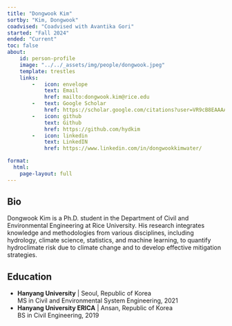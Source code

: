 ```yaml
---
title: "Dongwook Kim"
sortby: "Kim, Dongwook"
coadvised: "Coadvised with Avantika Gori"
started: "Fall 2024"
ended: "Current"
toc: false
about:
    id: person-profile
    image: "../../_assets/img/people/dongwook.jpeg"
    template: trestles
    links:
        -   icon: envelope
            text: Email
            href: mailto:dongwook.kim@rice.edu
        -   text: Google Scholar
            href: https://scholar.google.com/citations?user=VR9cB8EAAAAJ&hl=en
        -   icon: github
            text: Github
            href: https://github.com/hydkim
        -   icon: linkedin
            text: LinkedIN
            href: https://www.linkedin.com/in/dongwookkimwater/

format: 
  html:
    page-layout: full
---
```


:::{#person-profile}
## Bio

Dongwook Kim is a Ph.D. student in the Department of Civil and Environmental Engineering at Rice University. His research integrates knowledge and methodologies from various disciplines, including hydrology, climate science, statistics, and machine learning, to quantify hydroclimate risk due to climate change and to develop effective mitigation strategies.

## Education
- **Hanyang University** | Seoul, Republic of Korea<br />MS in Civil and Environmental System Engineering, 2021
- **Hanyang University ERICA** | Ansan, Republic of Korea<br />BS in Civil Engineering, 2019
:::